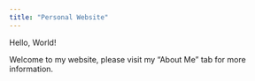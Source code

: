 ```yaml
---
title: "Personal Website"
---
```


Hello, World!

Welcome to my website, please visit my "About Me" tab for more information.